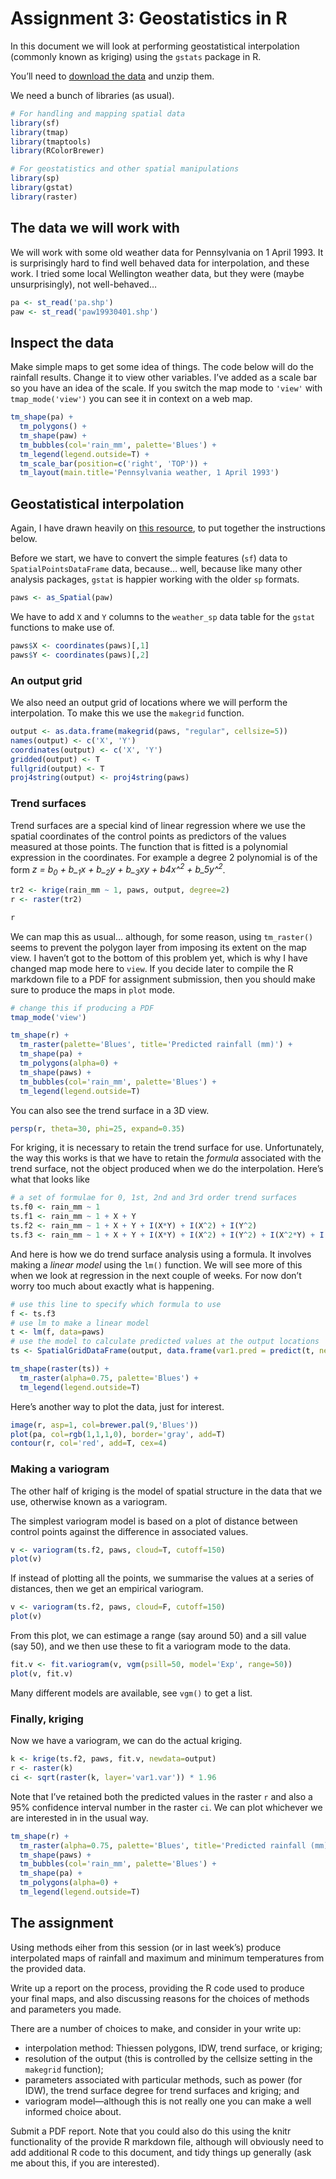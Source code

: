 # Assignment 3: Geostatistics in R
In this document we will look at performing geostatistical interpolation (commonly known as kriging) using the `gstats` package in R.

You'll need to [download the data](week-8.zip?raw=true) and unzip them.

We need a bunch of libraries (as usual).

```r
# For handling and mapping spatial data
library(sf)
library(tmap)
library(tmaptools)
library(RColorBrewer)

# For geostatistics and other spatial manipulations
library(sp)
library(gstat)
library(raster)
```

## The data we will work with
We will work with some old weather data for Pennsylvania on 1 April 1993. It is surprisingly hard to find well behaved data for interpolation, and these work. I tried some local Wellington weather data, but they were (maybe unsurprisingly), not well-behaved...

```r
pa <- st_read('pa.shp')
paw <- st_read('paw19930401.shp')
```

## Inspect the data
Make simple maps to get some idea of things. The code below will do the rainfall results. Change it to view other variables. I've added as a scale bar so you have an idea of the scale. If you switch the map mode to `'view'` with `tmap_mode('view')` you can see it in context on a web map.

```r
tm_shape(pa) +
  tm_polygons() +
  tm_shape(paw) +
  tm_bubbles(col='rain_mm', palette='Blues') +
  tm_legend(legend.outside=T) +
  tm_scale_bar(position=c('right', 'TOP')) +
  tm_layout(main.title='Pennsylvania weather, 1 April 1993')
```

## Geostatistical interpolation
Again, I have drawn heavily on [this resource](https://mgimond.github.io/Spatial/interpolation-in-r.html), to put together the instructions below.

Before we start, we have to convert the simple features (`sf`) data to `SpatialPointsDataFrame` data, because... well, because like many other analysis packages, `gstat` is happier working with the older `sp` formats.

```r
paws <- as_Spatial(paw)
```

We have to add `X` and `Y` columns to the `weather_sp` data table for the `gstat` functions to make use of.

```r
paws$X <- coordinates(paws)[,1]
paws$Y <- coordinates(paws)[,2]
```

### An output grid
We also need an output grid of locations where we will perform the interpolation. To make this we use the `makegrid` function.

```r
output <- as.data.frame(makegrid(paws, "regular", cellsize=5))
names(output) <- c('X', 'Y')
coordinates(output) <- c('X', 'Y')
gridded(output) <- T
fullgrid(output) <- T
proj4string(output) <- proj4string(paws)
```

### Trend surfaces
Trend surfaces are a special kind of linear regression where we use the spatial coordinates of the control points as predictors of the values measured at those points. The function that is fitted is a polynomial expression in the coordinates. For example a degree 2 polynomial is of the form <i>z = b<sub>0</sub> + b_<sub>1</sub>x + b_<sub>2</sub>y + b_<sub>3</sub>xy + b4x^<sup>2</sup> + b_5y^<sup>2</sup></i>.

```r
tr2 <- krige(rain_mm ~ 1, paws, output, degree=2)
r <- raster(tr2)

r
```

We can map this as usual... although, for some reason, using `tm_raster()` seems to prevent the polygon layer from imposing its extent on the map view. I haven't got to the bottom of this problem yet, which is why I have changed map mode here to `view`. If you decide later to compile the R markdown file to a PDF for assignment submission, then you should make sure to produce the maps in `plot` mode.

```r
# change this if producing a PDF
tmap_mode('view')

tm_shape(r) +
  tm_raster(palette='Blues', title='Predicted rainfall (mm)') +
  tm_shape(pa) +
  tm_polygons(alpha=0) +
  tm_shape(paws) +
  tm_bubbles(col='rain_mm', palette='Blues') +
  tm_legend(legend.outside=T)
```

You can also see the trend surface in a 3D view.

```r
persp(r, theta=30, phi=25, expand=0.35)
```

For kriging, it is necessary to retain the trend surface for use. Unfortunately, the way this works is that we have to retain the *formula* associated with the trend surface, not the object produced when we do the interpolation. Here's what that looks like

```r
# a set of formulae for 0, 1st, 2nd and 3rd order trend surfaces
ts.f0 <- rain_mm ~ 1
ts.f1 <- rain_mm ~ 1 + X + Y
ts.f2 <- rain_mm ~ 1 + X + Y + I(X*Y) + I(X^2) + I(Y^2)
ts.f3 <- rain_mm ~ 1 + X + Y + I(X*Y) + I(X^2) + I(Y^2) + I(X^2*Y) + I(X*Y^2) + I(X^3) + I(Y^3)
```

And here is how we do trend surface analysis using a formula. It involves making a *linear model* using the `lm()` function. We will see more of this when we look at regression in the next couple of weeks. For now don't worry too much about exactly what is happening.

```r
# use this line to specify which formula to use
f <- ts.f3
# use lm to make a linear model
t <- lm(f, data=paws)
# use the model to calculate predicted values at the output locations
ts <- SpatialGridDataFrame(output, data.frame(var1.pred = predict(t, newdata=output)))

tm_shape(raster(ts)) +
  tm_raster(alpha=0.75, palette='Blues') +
  tm_legend(legend.outside=T)
```

Here's another way to plot the data, just for interest.

```r
image(r, asp=1, col=brewer.pal(9,'Blues'))
plot(pa, col=rgb(1,1,1,0), border='gray', add=T)
contour(r, col='red', add=T, cex=4)
```

### Making a variogram
The other half of kriging is the model of spatial structure in the data that we use, otherwise known as a variogram.

The simplest variogram model is based on a plot of distance between control points against the difference in associated values.

```r
v <- variogram(ts.f2, paws, cloud=T, cutoff=150)
plot(v)
```

If instead of plotting all the points, we summarise the values at a series of distances, then we get an empirical variogram.

```r
v <- variogram(ts.f2, paws, cloud=F, cutoff=150)
plot(v)
```

From this plot, we can estimage a range (say around 50) and a sill value (say 50), and we then use these to fit a variogram mode to the data.

```r
fit.v <- fit.variogram(v, vgm(psill=50, model='Exp', range=50))
plot(v, fit.v)
```

Many different models are available, see `vgm()` to get a list.

### Finally, kriging
Now we have a variogram, we can do the actual kriging.

```r
k <- krige(ts.f2, paws, fit.v, newdata=output)
r <- raster(k)
ci <- sqrt(raster(k, layer='var1.var')) * 1.96
```

Note that I've retained both the predicted values in the raster `r` and also a 95% confidence interval number in the raster `ci`.  We can plot whichever we are interested in in the usual way.

```r
tm_shape(r) +
  tm_raster(alpha=0.75, palette='Blues', title='Predicted rainfall (mm)') +
  tm_shape(paws) +
  tm_bubbles(col='rain_mm', palette='Blues') +
  tm_shape(pa) +
  tm_polygons(alpha=0) +
  tm_legend(legend.outside=T)
```

## The assignment
Using methods eiher from this session (or in last week's) produce interpolated maps of rainfall and maximum and minimum temperatures from the provided data.

Write up a report on the process, providing the R code used to produce your final maps, and also discussing reasons for the choices of methods and parameters you made.

There are a number of choices to make, and consider in your write up:

+ interpolation method: Thiessen polygons, IDW, trend surface, or kriging;
+ resolution of the output (this is controlled by the cellsize setting in the `makegrid` function);
+ parameters associated with particular methods, such as power (for IDW), the trend surface degree for trend surfaces and kriging; and
+ variogram model&mdash;although this is not really one you can make a well informed choice about.

Submit a PDF report. Note that you could also do this using the knitr functionality of the provide R markdown file, although will obviously need to add additional R code to this document, and tidy things up generally (ask me about this, if you are interested).
